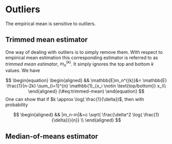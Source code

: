 # Outliers {#outl}

The empirical mean is sensitive to outliers. 

## Trimmed mean estimator {#outl-trimmed}

One way of dealing with outliers is to simply remove them. With respect to empirical mean estimation this corresponding estimator is referred to as *trimmed mean estimator*, $m_n^{(k)}$. It simply ignores the top and bottom $k$ values. We have 

$$
\begin{equation} 
\begin{aligned}
&& \mathbb{E}m_n^{(k)}&= \mathbb{E} \frac{1}{n-2k} \sum_{i=1}^{n} \mathbb{1}_{x_i \notin \text{top/bottom}} x_i\\
\end{aligned}
(\#eq:trimmed-mean)
\end{equation}
$$
One can show that if $k \approx \log( \frac{1}{\delta})$, then with probability

$$
\begin{aligned}
&& |m_n-m|&=c \sqrt{ \frac{\delta^2 \log( \frac{1}{\delta})}{n}} \\
\end{aligned}
$$


## Median-of-means estimator {#outl-mom}

